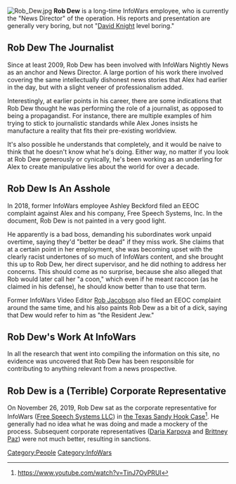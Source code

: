 [[File:Rob Dew.jpg|thumb]]
'''Rob Dew''' is a long-time InfoWars employee, who is currently the "News Director" of the operation. His reports and presentation are generally very boring, but not "[[David Knight]] level boring."

== '''Rob Dew The Journalist''' ==

Since at least 2009, Rob Dew has been involved with InfoWars Nightly News as an anchor and News Director. A large portion of his work there involved covering the same intellectually dishonest news stories that Alex had earlier in the day, but with a slight veneer of professionalism added.

Interestingly, at earlier points in his career, there are some indications that Rob Dew thought he was performing the role of a journalist, as opposed to being a propagandist. For instance, there are multiple examples of him trying to stick to journalistic standards while Alex Jones insists he manufacture a reality that fits their pre-existing worldview.

It's also possible he understands that completely, and it would be naive to think that he doesn't know what he's doing. Either way, no matter if you look at Rob Dew generously or cynically, he's been working as an underling for Alex to create manipulative lies about the world for over a decade.

== '''Rob Dew Is An Asshole''' ==

In 2018, former InfoWars employee Ashley Beckford filed an EEOC complaint against Alex and his company, Free Speech Systems, Inc. In the document, Rob Dew is not painted in a very good light.

He apparently is a bad boss, demanding his subordinates work unpaid overtime, saying they'd "better be dead" if they miss work. She claims that at a certain point in her employment, she was becoming upset with the clearly racist undertones of so much of InfoWars content, and she brought this up to Rob Dew, her direct supervisor, and he did nothing to address her concerns. This should come as no surprise, because she also alleged that Rob would later call her "a coon," which even if he meant raccoon (as he claimed in his defense), he should know better than to use that term.

Former InfoWars Video Editor [[Rob Jacobson]] also filed an EEOC complaint around the same time, and his also paints Rob Dew as a bit of a dick, saying that Dew would refer to him as "the Resident Jew."

== '''Rob Dew's Work At InfoWars''' ==

In all the research that went into compiling the information on this site, no evidence was uncovered that Rob Dew has been responsible for contributing to anything relevant from a news prospective.

== Rob Dew is a (Terrible) Corporate Representative ==

On November 26, 2019, Rob Dew sat as the corporate representative for InfoWars ([[Free Speech Systems LLC]]) in [[Texas Sandy Hook Lawsuit (Heslin v. Jones)|the Texas Sandy Hook Case]]<ref>https://www.youtube.com/watch?v=TinJ7OyPRUI</ref>. He generally had no idea what he was doing and made a mockery of the process. Subsequent corporate representatives ([[Daria Karpova]] and [[Brittney Paz]]) were not much better, resulting in sanctions.

[[Category:People]]
[[Category:InfoWars]]
